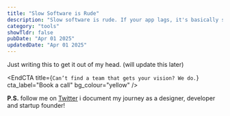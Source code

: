 ```yaml
---
title: "Slow Software is Rude"
description: "Slow software is rude. If your app lags, it's basically saying \"wait, I'm busy\"."
category: "tools"
showTldr: false
pubDate: "Apr 01 2025"
updatedDate: "Apr 01 2025"
---
```


Just writing this to get it out of my head. (will update this later)


<EndCTA
  title={`Can’t find a team that gets your vision? We do.`}
  cta_label="Book a call"
  bg_colour="yellow"
/>

**P.S.** follow me on [Twitter](https://x.com/spikeysanju) i document my journey as a designer, developer and startup founder!

